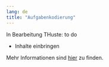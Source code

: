 ```yaml
---
lang: de
title: "Aufgabenkodierung"
---
```


::: {.callout-note}
In Bearbeitung THuste: to do

* Inhalte einbringen

:::

Mehr Informationen sind [hier](https://iqb-berlin.github.io/coding-info/) zu finden.

